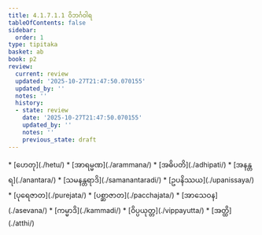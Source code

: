 ```yaml
---
title: 4.1.7.1.1 ဝိဘင်္ဂဝါရ
tableOfContents: false
sidebar:
  order: 1
type: tipitaka
basket: ab
book: p2
review:
  current: review
  updated: '2025-10-27T21:47:50.070155'
  updated_by: ''
  notes: ''
  history:
  - state: review
    date: '2025-10-27T21:47:50.070155'
    updated_by: ''
    notes: ''
    previous_state: draft
---
```



<ReviewStatus review={frontmatter.review} showDetails={true} />

<HypothesisAnnotation frontmatter={frontmatter} />

<DynamicBreadcrumb />



<TableOfContents book="p2" section="4.1.7.1.1">
* [ဟေတု](./hetu/)
* [အာရမ္မဏ](./arammana/)
* [အဓိပတိ](./adhipati/)
* [အနန္တရ](./anantara/)
* [သမနန္တရာဒိ](./samanantaradi/)
* [ဥပနိဿယ](./upanissaya/)
* [ပုရေဇာတ](./purejata/)
* [ပစ္ဆာဇာတ](./pacchajata/)
* [အာသေဝန](./asevana/)
* [ကမ္မာဒိ](./kammadi/)
* [ဝိပ္ပယုတ္တ](./vippayutta/)
* [အတ္ထိ](./atthi/)
</TableOfContents>